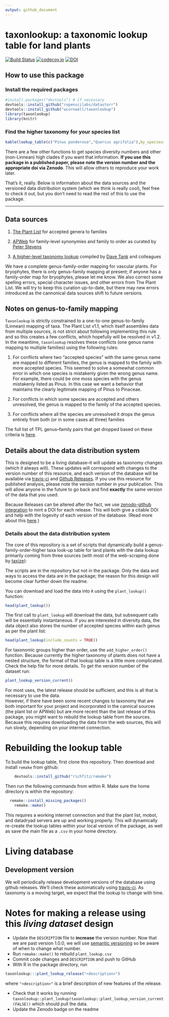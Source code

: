 ```yaml
---
output: github_document
---
```


# taxonlookup: a taxonomic lookup table for land plants

[![Build Status](https://travis-ci.org/traitecoevo/taxonlookup.png?branch=master)](https://travis-ci.org/traitecoevo/taxonlookup)
[![codecov.io](https://codecov.io/github/traitecoevo/taxonlookup/coverage.svg?branch=master)](https://codecov.io/github/traitecoevo/taxonlookup?branch=master)
[![DOI](https://zenodo.org/badge/DOI/10.5281/zenodo.839396.svg)](https://doi.org/10.5281/zenodo.839396)

## How to use this package

### Install the required packages

```r
#install.packages("devtools") # if necessary
devtools::install_github("ropenscilabs/datastorr")
devtools::install_github("wcornwell/taxonlookup")
library(taxonlookup)
library(knitr)
```

### Find the higher taxonomy for your species list

```r
kable(lookup_table(c("Pinus ponderosa","Quercus agrifolia"),by_species=TRUE))
```


There are a few other functions to get species diversity numbers and other (non-Linnean) high clades if you want that information.  **If you use this package in a published paper, please note the version number and the appropriate doi via Zenodo**.  This  will allow others to reproduce your work later.  

That's it, really.  Below is information about the data sources and the versioned data distribution system (which we think is really cool), feel free to check it out, but you don't need to read the rest of this to use the package.  

----------------------

## Data sources

1. [The Plant List](http://www.theplantlist.org/) for accepted genera to families

2. [APWeb](http://www.mobot.org/MOBOT/research/APweb/) for family-level synonymies and family to order as curated by [Peter Stevens](http://www.umsl.edu/~biology/About%20the%20Department/Faculty/stevens.html)

3. [A higher-level taxonomy lookup](http://datadryad.org/resource/doi:10.5061/dryad.63q27.2/1.1) compiled by [Dave Tank](http://phylodiversity.net/dtank/Tank_Lab/Tank_Lab.html) and colleagues

We have a complete genus-family-order mapping for vascular plants. For bryophytes, there is only genus-family mapping at present; if anyone has a family-order map for bryophytes, please let me know. We also correct some spelling errors, special character issues, and other errors from The Plant List.  We will try to keep this curation up-to-date, but there may new errors introduced as the cannonical data sources shift to future versions.  

## Notes on genus-to-family mapping

`Taxonlookup` is strictly constrained to a one-to-one genus-to-family (Linnean) mapping of taxa.  The Plant List v1.1, which itself assembles data from multiple sources, is not strict about following implementing this rule and so this creates a few conflicts, which hopefully will be resolved in v1.2.  In the meantime, `taxonlookup` resolves these conflicts (one genus name mapping to multiple families) using the following rules:

1. For conflicts where two "accepted species" with the same genus name are mapped to different families, the genus is mapped to the family with more accepted species. This seemed to solve a somewhat common error in which one species is mistakenly given the wrong genus name.  For example, there could be one moss species with the genus mistakenly listed as Pinus. In this case we want a behavior that maintains the clearly legitimate mapping of Pinus to Pinaceae.

2. For conflicts in which some species are accepted and others unresolved, the genus is mapped to the family of the accepted species.

3. For conflicts where all the species are unresolved it drops the genus entirely from both (or in some cases all three) families

The full list of TPL genus--family pairs that get dropped based on these criteria is [here](https://github.com/traitecoevo/taxonlookup/blob/master/source_data/badGeneraFamilyPairs.csv).

## Details about the data distribution system

This is designed to be a living database--it will update as taxonomy changes (which it always will). These updates will correspond with changes to the version number of this resource, and each version of the database will be available via [travis-ci](http://travis-ci.org) and [Github Releases](http://docs.travis-ci.com/user/deployment/releases/). If you use this resource for published analysis, please note the version number in your publication.  This will allow anyone in the future to go back and find **exactly** the same version of the data that you used.

Because Releases can be altered after the fact, we use [zenodo-github integration](https://guides.github.com/activities/citable-code/) to mint a DOI for each release.  This will both give a citable DOI and help with the logevity of each version of the database.  (Read more about this [here](https://www.software.ac.uk/blog/2016-09-26-making-code-citable-zenodo-and-github).)

### Details about the data distribution system
 
The core of this repository is a set of scripts that dynamically build a genus-family-order-higher taxa look-up table for land plants with the data lookup primarily coming from three sources (with most of the web-scraping done by [taxize](https://github.com/ropensci/taxize)): 

The scripts are in the repository but not in the package.  Only the data and ways to access the data are in the package; the reason for this design will become clear further down the readme.  

You can download and load the data into `R` using the `plant_lookup()` function:

```r
head(plant_lookup())
```

The first call to `plant_lookup` will download the data, but subsequent calls will be essentially instantaneous.  If you are interested in diversity data, the data object also stores the number of accepted species within each genus as per the plant list:

```r
head(plant_lookup(include_counts = TRUE))
```

For taxonomic groups higher than order, use the `add_higher_order()` function.  Because currently the higher taxonomy of plants does not have a nested structure, the format of that lookup table is a little more complicated.  Check the help file for more details.  To get the version number of the dataset run:

```r
plant_lookup_version_current()
```

For most uses, the latest release should be sufficient, and this is all that is necessary to use the data.  
However, if there have been some recent changes to taxonomy  that are both important for your project and incorporated in the cannical sources (the plant list or APWeb) but are more recent than the last release of this package, you might want to rebuild the lookup table from the sources. Because this requires downloading the data from the web sources, this will run  slowly, depending on your internet connection.  

# Rebuilding the lookup table

To build the lookup table, first clone this repository.  Then download and install `remake` from github:    

```r
	devtools::install_github("richfitz/remake")
```

Then run the following commands from within R.  Make sure the home directory is within the repository:

```r
  remake::install_missing_packages()
	remake::make()
```	

This requires a working internet connection and that the plant list, mobot, and datadryad servers are up and working properly.  This will dynamically re-create the lookup tables within your local version of the package, as well as save the main file as a `.csv` in your home directory.

# Living database

## Development version

We will periodically release development versions of the database using github releases.  We'll check these automatically using [travis-ci](http://travis-ci.org).  As taxonomy is a moving target, we expect that the lookup to change with time.  

# Notes for making a release using this *living dataset* design

* Update the `DESCRIPTION` file to **increase** the version number.  Now that we are past version 1.0.0, we will use [semantic versioning](http://semver.org/) so be aware of when to change what number.
* Run `remake::make()` to rebuild `plant_lookup.csv`
* Commit code changes and `DESCRIPTION` and push to GitHub
* With R in the package directory, run

```r
taxonlookup:::plant_lookup_release("<description>")
```

where `"<description>"` is a brief description of new features of the release.

* Check that it works by running `taxonlookup::plant_lookup(taxonlookup::plant_lookup_version_current(FALSE))` which should pull the data.
* Update the Zenodo badge on the readme
